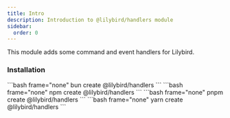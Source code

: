 ---
title: Intro
description: Introduction to @lilybird/handlers module
sidebar:
  order: 0
---


This module adds some command and event handlers for Lilybird.

### Installation

<Tabs>
  <TabItem label="bun" icon="bun">
    ```bash frame="none"
    bun create @lilybird/handlers
    ```
  </TabItem>
  <TabItem label="npm" icon="seti:npm">
    ```bash frame="none"
    npm create @lilybird/handlers
    ```
  </TabItem>
  <TabItem label="pnpm" icon="pnpm">
    ```bash frame="none"
    pnpm create @lilybird/handlers
    ```
  </TabItem>
  <TabItem label="yarn" icon="seti:yarn">
    ```bash frame="none"
    yarn create @lilybird/handlers
    ```
  </TabItem>
</Tabs>
